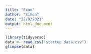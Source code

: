 ```yaml
---
title: "Exam"
author: "Simon"
date: "22/9/2021"
output: html_document
---
```





```r
library(tidyverse)
data <- read_csv("startup data.csv")
glimpse(data)
```



